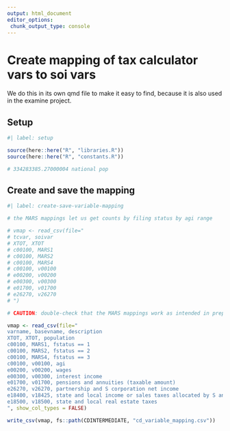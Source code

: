 ```yaml
---
output: html_document
editor_options: 
 chunk_output_type: console
---
```


# Create mapping of tax calculator vars to soi vars

We do this in its own qmd file to make it easy to find, because it is also used in the examine project.

## Setup 
```r
#| label: setup

source(here::here("R", "libraries.R"))
source(here::here("R", "constants.R"))

# 334283385.27000004 national pop


```

## Create and save the mapping

```r
#| label: create-save-variable-mapping

# the MARS mappings let us get counts by filing status by agi range

# vmap <- read_csv(file="
# tcvar, soivar
# XTOT, XTOT
# c00100, MARS1
# c00100, MARS2
# c00100, MARS4
# c00100, v00100
# e00200, v00200
# e00300, v00300
# e01700, v01700
# e26270, v26270
# ")

# CAUTION: double-check that the MARS mappings work as intended in prepare

vmap <- read_csv(file="
varname, basevname, description
XTOT, XTOT, population
c00100, MARS1, fstatus == 1
c00100, MARS2, fstatus == 2
c00100, MARS4, fstatus == 3
c00100, v00100, agi
e00200, v00200, wages
e00300, v00300, interest income
e01700, v01700, pensions and annuities (taxable amount)
e26270, v26270, partnership and S corporation net income
e18400, v18425, state and local income or sales taxes allocated by S and L income taxes
e18500, v18500, state and local real estate taxes
", show_col_types = FALSE)

write_csv(vmap, fs::path(CDINTERMEDIATE, "cd_variable_mapping.csv"))

```

